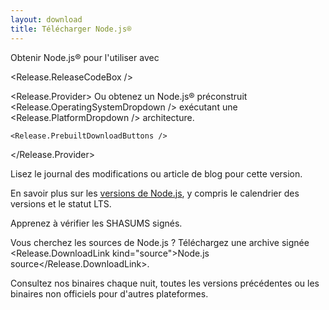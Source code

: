 ```yaml
---
layout: download
title: Télécharger Node.js®
---
```


<section>
  Obtenir Node.js® <Release.VersionDropdown /> pour <Release.OperatingSystemDropdown /> l'utiliser <Release.InstallationMethodDropdown /> avec <Release.PackageManagerDropdown />

<Release.ReleaseCodeBox />

  <Release.Provider>
    Ou obtenez un Node.js® préconstruit <Release.OperatingSystemDropdown /> exécutant une <Release.PlatformDropdown /> architecture.

    <Release.PrebuiltDownloadButtons />

  </Release.Provider>
</section>

<section>
  Lisez le <Release.ChangelogLink>journal des modifications</Release.ChangelogLink> ou <Release.BlogPostLink>article de blog</Release.BlogPostLink> pour cette version.

En savoir plus sur les [versions de Node.js](/about/previous-releases), y compris le calendrier des versions et le statut LTS.

Apprenez à <LinkWithArrow href="https://github.com/nodejs/node#verifying-binaries">vérifier</LinkWithArrow> les SHASUMS signés.

Vous cherchez les sources de Node.js ? Téléchargez une archive signée <Release.DownloadLink kind="source">Node.js source</Release.DownloadLink>.

Consultez nos binaires <LinkWithArrow href="https://nodejs.org/download/nightly/">chaque nuit</LinkWithArrow>, toutes les <LinkWithArrow href="https://nodejs.org/download/release/">versions précédentes</LinkWithArrow> ou les binaires <LinkWithArrow href="https://unofficial-builds.nodejs.org/download/">non officiels</LinkWithArrow> pour d'autres plateformes.

</section>
